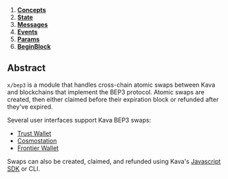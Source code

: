 
1. **[Concepts](01_concepts.md)**
2. **[State](02_state.md)**
3. **[Messages](03_messages.md)**
4. **[Events](04_events.md)**
5. **[Params](05_params.md)**
6. **[BeginBlock](06_begin_block.md)**

## Abstract

`x/bep3` is a module that handles cross-chain atomic swaps between Kava and blockchains that implement the BEP3 protocol. Atomic swaps are created, then either claimed before their expiration block or refunded after they've expired.

Several user interfaces support Kava BEP3 swaps:

- [Trust Wallet](https://trustwallet.com/)
- [Cosmostation](https://wallet.cosmostation.io/?network=kava)
- [Frontier Wallet](https://frontierwallet.com/)

Swaps can also be created, claimed, and refunded using Kava's [Javascript SDK](https://github.com/Kava-Labs/javascript-sdk) or CLI.


